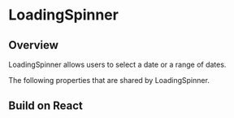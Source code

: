 
# LoadingSpinner


## Overview

LoadingSpinner allows users to select a date or a range of dates.

<Canvas of={LoadingSpinnerStories.Properties}></Canvas>

<Meta isTemplate />

The following properties that are shared by LoadingSpinner.

<Controls />

## Build on React

<Source of={LoadingSpinnerStories.FrameworkReact} />